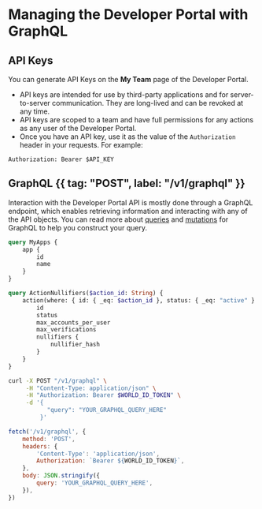 # Managing the Developer Portal with GraphQL

## API Keys

<Note>You can generate API Keys on the **My Team** page of the Developer Portal.</Note>

-   API keys are intended for use by third-party applications and for server-to-server communication. They are long-lived and can be revoked at any time.
-   API keys are scoped to a team and have full permissions for any actions as any user of the Developer Portal.
-   Once you have an API key, use it as the value of the `Authorization` header in your requests. For example:

```
Authorization: Bearer $API_KEY
```

## GraphQL {{ tag: "POST", label: "/v1/graphql" }}

<Row><Col>

Interaction with the Developer Portal API is mostly done through a GraphQL endpoint, which enables retrieving information and interacting with any of the API objects. You can read more about [queries](https://hasura.io/docs/latest/graphql/core/api-reference/graphql-api/query/) and [mutations](https://hasura.io/docs/latest/graphql/core/api-reference/graphql-api/mutation/) for GraphQL to help you construct your query.

<CodeGroup title="Example Queries">

```graphql {{ title: "Listing Apps" }}
query MyApps {
	app {
		id
		name
	}
}
```

```graphql {{ title: "Listing nullifiers for action" }}
query ActionNullifiers($action_id: String) {
	action(where: { id: { _eq: $action_id }, status: { _eq: "active" } }) {
		id
		status
		max_accounts_per_user
		max_verifications
		nullifiers {
			nullifier_hash
		}
	}
}
```

</CodeGroup>

</Col><Col sticky>

<CodeGroup title="Request" tag="POST" label="/api/v1/graphql">

```bash {{ title: "cURL" }}
curl -X POST "/v1/graphql" \
     -H "Content-Type: application/json" \
     -H "Authorization: Bearer $WORLD_ID_TOKEN" \
     -d '{
           "query": "YOUR_GRAPHQL_QUERY_HERE"
         }'
```

```js
fetch('/v1/graphql', {
	method: 'POST',
	headers: {
		'Content-Type': 'application/json',
		Authorization: `Bearer ${WORLD_ID_TOKEN}`,
	},
	body: JSON.stringify({
		query: 'YOUR_GRAPHQL_QUERY_HERE',
	}),
})
```

</CodeGroup>

</Col></Row>
